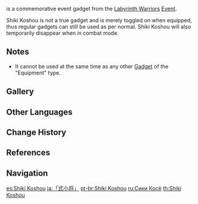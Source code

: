{{Item Infobox
|id           = 220045
|image        = Item Shiki Koshou.png
|type         = Gadgets
|invCategory  = Gadgets
|quality      = 4
|description  = A gift from [[Shiki Taishou]]: a replica armed with spiritual power.<br />Though Shiki Koshou is incapable of charm magic, it is in contact with Shiki Taishou at all times and can share all that it has seen and heard with him, so it's almost like you've still got Shiki Taishou with you on your journey.
|effect       = Commemorative gadget.
|source1      = [[Labyrinth Warriors]] Event
|event        = Labyrinth Warriors
|reusable     = Yes
|usage        = Equipment
|memento      = Yes
}}
{{Lang|'''Shiki Koshou'''|ja=式小将|ja_rm=Shiki Shoushou}} is a commemorative event gadget from the [[Labyrinth Warriors]] [[Event]].

Shiki Koshou is not a true gadget and is merely toggled on when equipped, thus regular gadgets can still be used as per normal. Shiki Koshou will also temporarily disappear when in combat mode.

==Notes==
* It cannot be used at the same time as any other [[Gadget]] of the "Equipment" type.

==Gallery==
{{Preview
|file1    = Item Shiki Koushou Animation 3
|caption1 = Equipped

|file2    = Item Shiki Koushou Animation 1
|caption2 = Animation 1

|file3    = Item Shiki Koushou Animation 2
|caption3 = Animation 2
}}

==Other Languages==
{{Other Languages
|en      = Shiki Koshou
|zhs     = 「式小将」
|zhs_rm  = "Shì Xiǎojiàng"
|zht     = 「式小將」
|zht_rm  = "Shì Xiǎojiàng"
|zh_tl   = "Junior Officer {{w|Shikigami|Shiki}}"{{Sino|zh|ja}}
|ja      = 「式小将」
|ja_rm   = "Shiki Shoushou"<ref>{{Ref/Quest|Away With Obsessions and Falsehood|note=Japanese Voice-Over}}</ref>
|ja_tl   = "Junior Officer {{w|Shikigami|Shiki}}"
|ko      = 「시키 소장」
|ko_rm   = "Siki Sojang"
|ko_tl   = "Major General {{w|Shikigami|Shiki}}"
|es      = Shiki Koshou
|fr      = Shiki Koshou
|ru      = Сики Косё
|th      = "Shiki Koshou"
|vi      = Shiki Koshou
|de      = „Shiki Koshou“
|id      = Shiki Koshou
|pt      = Shiki Koshou
|tr      = Shiki Koshou
|it      = Shiki Koshou
}}

==Change History==
{{Change History|2.2}}

==References==
{{Reflist}}

==Navigation==
{{Gadget Navbox}}

[[es:Shiki Koshou]]
[[ja:「式小将」]]
[[pt-br:Shiki Koshou]]
[[ru:Сики Косё]]
[[th:Shiki Koshou]]